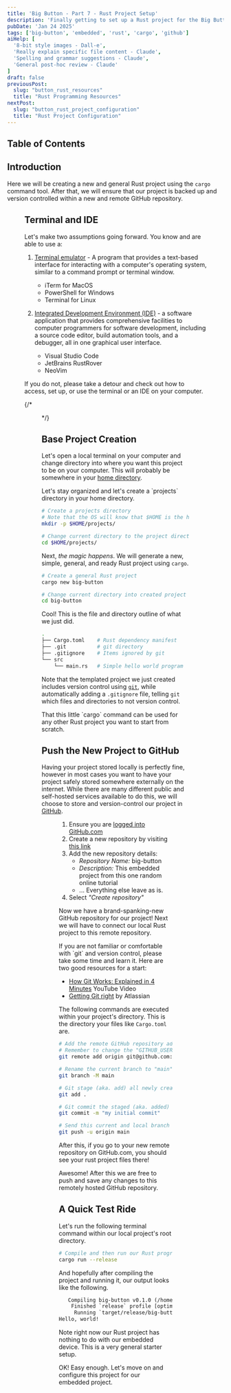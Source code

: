 ```yaml
---
title: 'Big Button - Part 7 - Rust Project Setup'
description: 'Finally getting to set up a Rust project for the Big Button'
pubDate: 'Jan 24 2025'
tags: ['big-button', 'embedded', 'rust', 'cargo', 'github']
aiHelp: [
  '8-bit style images - Dall-e',
  'Really explain specific file content - Claude',
  'Spelling and grammar suggestions - Claude',
  'General post-hoc review - Claude'
]
draft: false
previousPost:
  slug: "button_rust_resources"
  title: "Rust Programming Resources"
nextPost: 
  slug: "button_rust_project_configuration"
  title: "Rust Project Configuration"
---
```


## Table of Contents

## Introduction

<Tag color="green" txt="💻 HACKER" /> Here we will be creating a new and general Rust project using the `cargo`
command tool. After that, we will ensure that our project is backed up
and version controlled within a new and remote GitHub repository.

<Figure
  src={rocket_rust}
  caption="Let's get this Rust thing going!"
  url="https://youtu.be/dao2to00mro?si=GQxGcaUS-SbW55-s"
/>

## Terminal and IDE

Let's make two assumptions going forward. You know and are able to use a:

1. [Terminal emulator](https://en.wikipedia.org/wiki/Terminal_emulator) - A program that provides
   a text-based interface for interacting with a computer's operating system, similar to a
   command prompt or terminal window.

    - iTerm for MacOS
    - PowerShell for Windows
    - Terminal for Linux

2. [Integrated Development Environment (IDE)](https://en.wikipedia.org/wiki/Integrated_development_environment) - 
   a software application that provides comprehensive facilities to computer programmers for
   software development, including a source code editor, build automation tools, and a debugger,
   all in one graphical user interface.

    - Visual Studio Code
    - JetBrains RustRover
    - NeoVim

If you do not, please take a detour and check out how to access, set up,
or use the terminal or an IDE on your computer.

{/*
<Figure
  src={detour}
  url="https://www.safetysign.com/detour-signs"
/>
*/}

## Base Project Creation

Let's open a local terminal on your computer and change directory into where you want this project to
be on your computer. This will probably be somewhere in your
[home directory](https://en.wikipedia.org/wiki/Home_directory).

<Aside variant="tip">
  Let's stay organized and let's create a `projects` directory in your home directory.
</Aside>

```sh
# Create a projects directory
# Note that the OS will know that $HOME is the home directory location
mkdir -p $HOME/projects/

# Change current directory to the project directory
cd $HOME/projects/
```

Next, *the magic happens*. We will generate a new, simple, general, and ready Rust project
using `cargo`.

```sh
# Create a general Rust project
cargo new big-button

# Change current directory into created project directory
cd big-button
```

Cool! This is the file and directory outline of what we just did.

```sh frame="none"
.
├── Cargo.toml    # Rust dependency manifest
├── .git          # git directory
├── .gitignore    # Items ignored by git
└── src
    └── main.rs   # Simple hello world program
```

Note that the templated project we just created includes version control using
[`git`](https://git-scm.com/), while automatically adding a `.gitignore` file,
telling `git` which files and directories to not version control.

<Aside variant="note">
  That this little `cargo` command can be used for any other Rust project you want to
  start from scratch.
</Aside>


## Push the New Project to GitHub

Having your project stored locally is perfectly fine, however in most cases you
want to have your project safely stored somewhere externally on the internet. While there
are many different public and self-hosted services available to do this,
we will choose to store and version-control our project in [GitHub](https://github.com/).

<Figure
  src={github_octocat}
  caption="GitHub.com Source Control Mascot: Octocat"
  url="https://github.com/"
/>

1. Ensure you are [logged into GitHub.com](https://github.com/login)
2. Create a new repository by visiting [this link](https://github.com/new)
3. Add the new repository details:
    - *Repository Name:* big-button
    - *Description:* This embedded project from this one random online tutorial
    - ... Everything else leave as is.
4. Select *"Create repository"*

Now we have a brand-spanking-new GitHub repository for our project! Next we will
have to connect our local Rust project to this remote repository.

<Aside variant="tip">
  If you are not familiar or comfortable with `git` and version control, please
  take some time and learn it. Here are two good resources for a start: 
    
  - [How Git Works: Explained in 4 Minutes](https://youtu.be/e9lnsKot_SQ?si=mXqyK2ph1aDsT2F3) YouTube Video
  - [Getting Git right](https://www.atlassian.com/git) by Atlassian
</Aside>

The following commands are executed within your project's directory. This is the
directory your files like `Cargo.toml` are.

```sh
# Add the remote GitHub repository address as a connection
# Remember to change the "GITHUB_USERNAME" part
git remote add origin git@github.com:GITHUB_USERNAME/big-button.git

# Rename the current branch to "main" (some people prefer this)
git branch -M main

# Git stage (aka. add) all newly created files and directories
git add .

# Git commit the staged (aka. added) files and directories to the git branch
git commit -m "my initial commit"

# Send this current and local branch to the remote GitHub repository
git push -u origin main
```

After this, if you go to your new remote repository on GitHub.com, you should see your
rust project files there!

Awesome! After this we are free to push and save any changes to this remotely hosted
GitHub repository.

## A Quick Test Ride

Let's run the following terminal command within our local project's root directory.

```sh
# Compile and then run our Rust program, optimizing for release
cargo run --release
```

And hopefully after compiling the project and running it,
our output looks like the following.

```txt frame="none"
   Compiling big-button v0.1.0 (/home/you/projects/big-button)
    Finished `release` profile [optimized] target(s) in 0.09s
     Running `target/release/big-button`
Hello, world!
```

Note right now our Rust project has nothing to do with our embedded
device. This is a very general starter setup.

<span class="text-accentColor font-bold">
  OK! Easy enough. Let's move on and configure this project for our embedded project.
</span>
